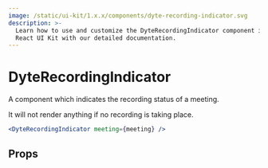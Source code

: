 ```yaml
---
image: /static/ui-kit/1.x.x/components/dyte-recording-indicator.svg
description: >-
  Learn how to use and customize the DyteRecordingIndicator component in Ospi's
  React UI Kit with our detailed documentation.
---
```


# DyteRecordingIndicator

A component which indicates the recording status of a meeting.

It will not render anything if no recording is taking place.

```jsx live
<DyteRecordingIndicator meeting={meeting} />
```

## Props

<PropsTable of="dyte-recording-indicator" />

<head>
  <title>React UI Kit DyteRecordingIndicator</title>
</head>
